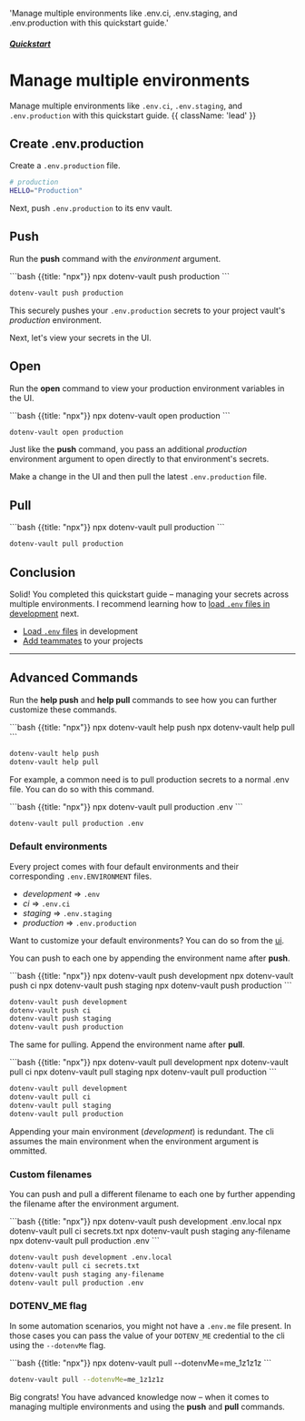 

  'Manage multiple environments like .env.ci, .env.staging, and .env.production with this quickstart guide.'

##### [Quickstart](/docs/quickstart)
# Manage multiple environments

Manage multiple environments like `.env.ci`, `.env.staging`, and `.env.production` with this quickstart guide. {{ className: 'lead' }}

<div className="not-prose grid grid-flow-col auto-cols-max gap-x-6 gap-y-10">
  <a href="/docs/languages/nodejs"><NodeIcon className="h-9 w-9 text-[#339933]"/></a>
  <a href="/docs/languages/python"><PythonIcon className="h-9 w-9 text-[#3776AB]"/></a>
  <a href="/docs/languages/ruby"><RubyIcon className="h-9 w-9 text-[#CC342D]"/></a>
  <a href="/docs/languages/go"><GoIcon className="h-10 w-10 text-[#00ADD8]"/></a>
  <a href="/docs/languages/php"><PhpIcon className="h-10 w-10 text-[#777BB4]"/></a>
  <a href="/docs/languages/rust"><RustIcon className="h-10 w-10 text-[#000000] dark:invert"/></a>
</div>

## Create .env.production

Create a `.env.production` file.

```bash {{ title: ".env.production" }}
# production
HELLO="Production"
```
<ScreenshotBrowser url='/assets/img/docs/dotenv-env-production.gif' www='edit .env.production' />

Next, push `.env.production` to its env vault.

## Push

Run the **push** command with the *environment* argument.

<CodeGroup>
```bash {{title: "npx"}}
npx dotenv-vault push production
```

```bash {{title: "Homebrew"}}
dotenv-vault push production
```
</CodeGroup>

<ScreenshotBrowser url='/assets/img/docs/dotenv-push-production.gif' www='npx dotenv-vault push production' />

This securely pushes your `.env.production` secrets to your project vault's *production* environment.

Next, let's view your secrets in the UI.

## Open

Run the **open** command to view your production environment variables in the UI.

<CodeGroup>
```bash {{title: "npx"}}
npx dotenv-vault open production
```

```bash {{title: "Homebrew"}}
dotenv-vault open production
```
</CodeGroup>

<ScreenshotBrowser url='/assets/img/docs/dotenv-open-production.gif' www='npx dotenv-vault open production' />

Just like the **push** command, you pass an additional *production* environment argument to open directly to that environment's secrets.

Make a change in the UI and then pull the latest `.env.production` file.

## Pull

<CodeGroup>
```bash {{title: "npx"}}
npx dotenv-vault pull production
```

```bash {{title: "Homebrew"}}
dotenv-vault pull production
```
</CodeGroup>

<ScreenshotBrowser url='/assets/img/docs/dotenv-pull-production.gif' www='npx dotenv-vault pull production' />

## Conclusion

Solid! You completed this quickstart guide – managing your secrets across multiple environments. I recommend learning how to [load `.env` files in development](/docs/quickstart/development) next.

* [Load `.env` files](/docs/quickstart/development) in development
* [Add teammates](/docs/tutorials/teammates) to your projects

---

## Advanced Commands

Run the **help push** and **help pull** commands to see how you can further customize these commands.

<CodeGroup>
```bash {{title: "npx"}}
npx dotenv-vault help push
npx dotenv-vault help pull
```

```bash {{title: "Homebrew"}}
dotenv-vault help push
dotenv-vault help pull
```
</CodeGroup>

For example, a common need is to pull production secrets to a normal .env file. You can do so with this command.

<CodeGroup>
```bash {{title: "npx"}}
npx dotenv-vault pull production .env
```

```bash {{title: "Homebrew"}}
dotenv-vault pull production .env
```
</CodeGroup>

### Default environments

Every project comes with four default environments and their corresponding `.env.ENVIRONMENT` files.

* *development* => `.env`
* *ci* => `.env.ci`
* *staging* => `.env.staging`
* *production* => `.env.production`

<Note>Want to customize your default environments? You can do so from the [ui](https://vault.dotenv.org).</Note>

You can push to each one by appending the environment name after **push**.

<CodeGroup>
```bash {{title: "npx"}}
npx dotenv-vault push development
npx dotenv-vault push ci
npx dotenv-vault push staging
npx dotenv-vault push production
```

```bash {{title: "Homebrew"}}
dotenv-vault push development
dotenv-vault push ci
dotenv-vault push staging
dotenv-vault push production
```
</CodeGroup>

The same for pulling. Append the environment name after **pull**.

<CodeGroup>
```bash {{title: "npx"}}
npx dotenv-vault pull development
npx dotenv-vault pull ci
npx dotenv-vault pull staging
npx dotenv-vault pull production
```

```bash {{title: "Homebrew"}}
dotenv-vault pull development
dotenv-vault pull ci
dotenv-vault pull staging
dotenv-vault pull production
```
</CodeGroup>

<Note>Appending your main environment (*development*) is redundant. The cli assumes the main environment when the environment argument is ommitted.</Note>

### Custom filenames

You can push and pull a different filename to each one by further appending the filename after the environment argument.

<CodeGroup>
```bash {{title: "npx"}}
npx dotenv-vault push development .env.local
npx dotenv-vault pull ci secrets.txt
npx dotenv-vault push staging any-filename
npx dotenv-vault pull production .env
```

```bash {{title: "Homebrew"}}
dotenv-vault push development .env.local
dotenv-vault pull ci secrets.txt
dotenv-vault push staging any-filename
dotenv-vault pull production .env
```
</CodeGroup>

### DOTENV_ME flag

In some automation scenarios, you might not have a `.env.me` file present. In those cases you can pass the value of your `DOTENV_ME` credential to the cli using the `--dotenvMe` flag.

<CodeGroup>
```bash {{title: "npx"}}
npx dotenv-vault pull --dotenvMe=me_1z1z1z
```

```bash {{title: "Homebrew"}}
dotenv-vault pull --dotenvMe=me_1z1z1z
```
</CodeGroup>

Big congrats! You have advanced knowledge now – when it comes to managing multiple environments and using the **push** and **pull** commands.
